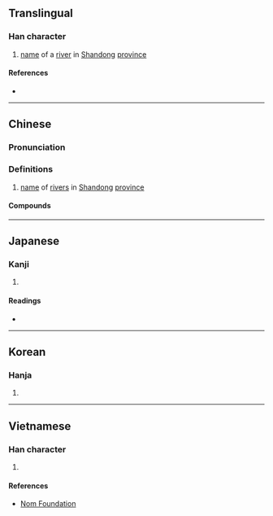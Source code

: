 {{character info/new}}
==Translingual==

===Han character===
{{Han char|rn=85|rad=水|as=06|sn=9|four=35190|canj=EHJD|ids=⿰氵朱}}

# [[name]] of a [[river]] in [[Shandong]] [[province]]

====References====
* {{Han ref|kx=0620.130|dkj=17381|dj=1016.030|hdz=31608.030|uh=6D19|ud=27929|bh=CF78|bd=53112}}

----

==Chinese==
{{zh-forms}}

===Pronunciation===
{{zh-pron
|m=zhū
|c=zyu1
|mc=y
|oc=y
|ma=
|cat=pn
}}

===Definitions===
{{zh-hanzi}}

# [[name]] of [[rivers]] in [[Shandong]] [[province]]

====Compounds====
{{zh-der|洙水河|洙溪河|洙水|洙泗}}

----

==Japanese==

===Kanji===
{{ja-kanji|grade=|rs=水06}}

# {{defn|lang=ja|sort=水06}}

====Readings====
* {{ja-readings|on=[[しゅ]] (shu)|kun=}}

----

==Korean==

===Hanja===
{{ko-hanja|hangeul=수|eumhun=|rv=su|mr=su|y=swu}}

# {{defn|lang=ko|sort=水06}}

----

==Vietnamese==

===Han character===
{{vi-readings|rs=水06|hanviet=chua, chau, giẫy, thù}}

# {{defn|lang=vi|sort=水06}}

====References====
* [http://nomfoundation.org/common/nom_details.php?codepoint=6d19 Nom Foundation]